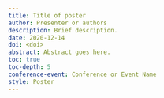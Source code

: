 ```yaml
---
title: Title of poster
author: Presenter or authors
description: Brief description.
date: 2020-12-14
doi: <doi>
abstract: Abstract goes here.
toc: true
toc-depth: 5
conference-event: Conference or Event Name
style: Poster
---
```


![]()

